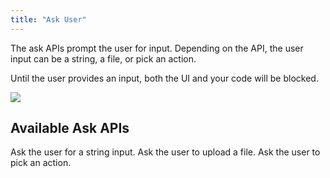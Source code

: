 ```yaml
---
title: "Ask User"
---
```


The ask APIs prompt the user for input. Depending on the API, the user input can be a string, a file, or pick an action.

Until the user provides an input, both the UI and your code will be blocked.

<Frame caption="Ask File example">
  <img src="/images/ask-file.png" />
</Frame>

## Available Ask APIs

<CardGroup cols={2}>
  <Card
    title="Text Input"
    icon="text"
    color="#ea5a0c"
    href="/api-reference/ask/ask-for-input"
  >
    Ask the user for a string input.
  </Card>
  <Card
    title="File"
    icon="file"
    color="#0285c7"
    href="/api-reference/ask/ask-for-file"
  >
    Ask the user to upload a file.
  </Card>
  <Card
    title="Action"
    icon="bolt"
    color="#16a34a"
    href="/api-reference/ask/ask-for-action"
  >
    Ask the user to pick an action.
  </Card>
</CardGroup>
